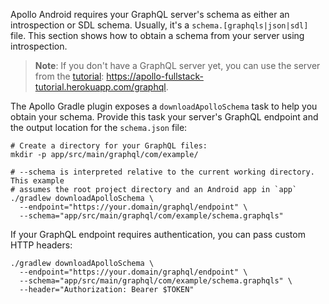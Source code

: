 
Apollo Android requires your GraphQL server's schema as either an introspection or SDL schema. Usually, it's a `schema.[graphqls|json|sdl]` file. This section shows how to obtain a schema from your server using introspection.

> **Note**: If you don't have a GraphQL server yet, you can use the server from the [tutorial](https://www.apollographql.com/docs/android/tutorial/00-introduction/): https://apollo-fullstack-tutorial.herokuapp.com/graphql.

The Apollo Gradle plugin exposes a `downloadApolloSchema` task to help you obtain your schema. Provide this task your server's GraphQL endpoint and the output location for the `schema.json` file:

```bash:title=(shell)
# Create a directory for your GraphQL files:
mkdir -p app/src/main/graphql/com/example/

# --schema is interpreted relative to the current working directory. This example
# assumes the root project directory and an Android app in `app`
./gradlew downloadApolloSchema \
  --endpoint="https://your.domain/graphql/endpoint" \
  --schema="app/src/main/graphql/com/example/schema.graphqls"
```

If your GraphQL endpoint requires authentication, you can pass custom HTTP headers:

```bash:title=(shell)
./gradlew downloadApolloSchema \
  --endpoint="https://your.domain/graphql/endpoint" \
  --schema="app/src/main/graphql/com/example/schema.graphqls" \
  --header="Authorization: Bearer $TOKEN"
```
